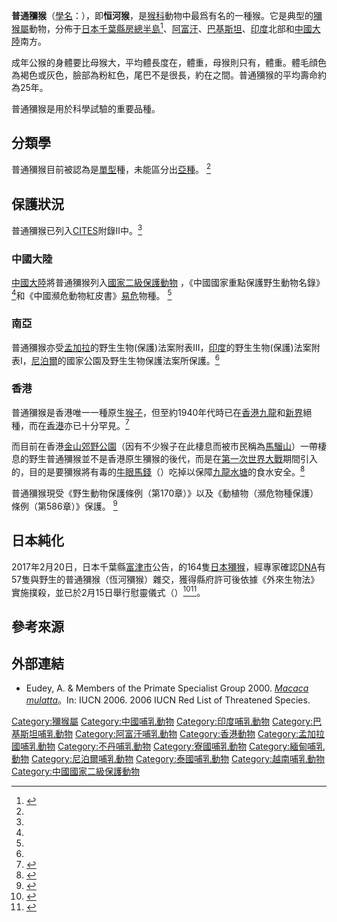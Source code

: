 {{Speciesbox 
| status = LC
| trend = unknown
| status_system = iucn3.1
| status_ref = <ref name=iucn2016>{{IUCN |assessor=Timmins, R. J. |assessor2=Richardson, M. |assessor3=Chhangani, A. |assessor4=Yongcheng, L. |year=2008 |id=12554 |taxon=Macaca mulatta |version=2016.2 |accessdate=5 January 2016}}</ref><ref name=iucn2006>{{IUCN2006 | assessors = Eudey ''et al'' | year = 2000 | id = 12554 | title = Macaca mulatta | downloaded = [[2006-05-09|2006-05-09]]}}</ref><ref name=iucn>{{IUCN |assessors=Timmins, R. J., Richardson, M., Chhangani, A., Yongcheng, L. |year=2008 |id=12554 |taxon=Macaca mulatta |version=2010.4}}</ref>
| image = Rhesus Macaques.jpg
| image_width = 250px
| taxon= Macaca mulatta
| authority =（[[Eberhard_August_Wilhelm_von_Zimmermann|Zimmermann]]，1780）
| range_map = Rhesus Macaque area.png
| range_map_width = 250px
| range_map_caption = 普通獼猴分布区
}}
'''普通獼猴'''（[[學名|學名]]：''{{lang|la|Macaca mulatta}}''），即'''恒河猴'''，是[[猴科|猴科]]動物中最爲有名的一種猴。它是典型的[[獼猴屬|獼猴屬]]動物，分佈于[[日本|日本]][[千葉縣|千葉縣]][[房總半島|房總半島]]<ref name="Bkng">{{cite book | author = 多紀保彦（監修）|editor= 財団法人[[自然環境研究センター|自然環境研究センター]]（編著） | script-title = ja:決定版 日本の外来生物 | publisher = [[平凡社|平凡社]] | date = 2008-04-21 | isbn = 978-4-582-54241-7 |language=ja}}</ref>、[[阿富汗|阿富汗]]、[[巴基斯坦|巴基斯坦]]、[[印度|印度]]北部和[[中國大陸|中國大陸]]南方。

成年公猴的身體要比母猴大，平均體長度在{{convert|53|cm}}，體重{{convert|7.7|kg}}，母猴則只有{{convert|47|cm}}，體重{{convert|5.3|kg}}。體毛顔色為褐色或灰色，臉部為粉紅色，尾巴不是很長，約在{{convert|20.7|-|22.9|cm}}之間。普通獼猴的平均壽命約為25年。

普通獼猴是用於科學試驗的重要品種。

== 分類學 ==
普通獼猴目前被認為是[[單型|單型]]種，未能區分出[[亞種|亞種]]。 <ref name=iucn/>

== 保護狀況 ==
普通獼猴已列入[[CITES|CITES]]附錄II中。<ref name=iucn/>
===中國大陸===
[[中國大陸|中國大陸]]將普通獼猴列入[[國家二級保護動物|國家二級保護動物]] ，《中國國家重點保護野生動物名錄》<ref name=iucn/>和《中國瀕危動物紅皮書》[[易危|易危]]物種。 <ref name=link2/>
===南亞===
普通獼猴亦受[[孟加拉|孟加拉]]的野生生物(保護)法案附表III，[[印度|印度]]的野生生物(保護)法案附表I，[[尼泊爾|尼泊爾]]的國家公園及野生生物保護法案所保護。<ref name=iucn/>
===香港 ===
普通獼猴是香港唯一一種原生[[猴子|猴子]]，但至約1940年代時已在[[香港|香港]][[九龍|九龍]]和[[新界|新界]]絕種，而在[[香港|香港]]亦已十分罕見。<ref name=book>{{cite book |author=楊家明 |authorlink= |coauthors= |title=《郊野三十年》 |year=2007 |publisher= [[郊野公園之友會|郊野公園之友會]]、[[天地圖書有限公司|天地圖書有限公司]]|location= [[香港|香港]] |isbn= 978-988-211-349-7 }}</ref>

而目前在香港[[金山郊野公園|金山郊野公園]]（因有不少猴子在此棲息而被市民稱為[[金山_(香港)|馬騮山]]）一帶棲息的野生普通獼猴並不是香港原生獼猴的後代，而是在[[第一次世界大戰|第一次世界大戰]]期間引入的，目的是要獼猴將有毒的[[牛眼馬錢|牛眼馬錢]]（{{lang|en|''Strychnos angustiflora''}}）吃掉以保障[[九龍水塘|九龍水塘]]的食水安全。<ref name=link>{{cite web|url= http://www.afcd.gov.hk/tc_chi/conservation/con_fau/con_fau_mon/con_fau_mon_wild/con_fau_mon_wild_abt.html|title= 香港的野生猴子|accessdate= 2009-05-11|work= |publisher= [[漁農自然護理署|漁農自然護理署]]|date= |archive-date= 2019-08-15|archive-url= https://web.archive.org/web/20190815080405/https://www.afcd.gov.hk/tc_chi/conservation/con_fau/con_fau_mon/con_fau_mon_wild/con_fau_mon_wild_abt.html|dead-url= no}}</ref>

普通獼猴現受《野生動物保護條例（第170章）》以及《動植物（瀕危物種保護）條例（第586章）》保護。 <ref name=link2>{{cite web |url= http://www.afcd.gov.hk/tc_chi/conservation/hkbiodiversity/database/resultlist.asp?lang=tc |title= 香港生物數據庫 |accessdate= 2009-05-11 |work= 香港生物數據庫 |publisher= [[漁農自然護理署|漁農自然護理署]] |date=  |archive-url= https://web.archive.org/web/20150912114335/http://www.afcd.gov.hk/tc_chi/conservation/hkbiodiversity/database/resultlist.asp?lang=tc |archive-date= 2015-09-12 |dead-url= yes }}</ref>

==日本純化 ==
2017年2月20日，日本千葉縣[[富津市|富津市]]公告，{{tsl|ja|高宕山自然動物園}}的164隻[[日本獼猴|日本獼猴]]，經專家確認[[DNA|DNA]]有57隻與野生的普通獼猴（恆河獼猴）雜交，獲得縣府許可後依據《外來生物法》實施撲殺，並已於2月15日舉行慰靈儀式（{{lang|ja|慰霊祭}}）<ref>{{cite news|url=http://www.asahi.com/articles/ASK2N4TC7K2NUDCB012.html|script-title=ja:飼育のサル５７頭を駆除　千葉の動物園、交雑種と判明で|author1=堤恭太|author2=服部誠一|date=2017年2月20日|accessdate=2017年2月22日|language=ja|publisher=朝日新聞|archive-date=2021年1月24日|archive-url=https://web.archive.org/web/20210124213626/https://www.asahi.com/articles/ASK2N4TC7K2NUDCB012.html|dead-url=no}}</ref><ref>{{cite news|url=http://www3.nhk.or.jp/news/html/20170221/k10010884871000.html|script-title=ja:動物園で外来種との交雑サル５７頭処分 千葉 富津|date=2017年2月21日|accessdate=2017年2月22日|language=ja|publisher=NHK|deadurl=yes|archiveurl=https://web.archive.org/web/20170221125050/http://www3.nhk.or.jp/news/html/20170221/k10010884871000.html|archivedate=2017年2月21日}}</ref>。

== 參考來源 ==
{{reflist}}

== 外部連結 ==
{{Commons+cat|Macaca mulatta|普通獼猴|Macaca mulatta}}
{{Wikispecies|Macaca_mulatta}}
* {{en}}Eudey, A. & Members of the Primate Specialist Group 2000. [http://www.iucnredlist.org/search/details.php/12554/summ ''Macaca mulatta'']。In: IUCN 2006. 2006 IUCN Red List of Threatened Species.

{{Authority control}}
{{Taxonbar|from=Q156606}}

[[Category:獼猴屬|Category:獼猴屬]]
[[Category:中國哺乳動物|Category:中國哺乳動物]]
[[Category:印度哺乳動物|Category:印度哺乳動物]]
[[Category:巴基斯坦哺乳動物|Category:巴基斯坦哺乳動物]]
[[Category:阿富汗哺乳動物|Category:阿富汗哺乳動物]]
[[Category:香港動物|Category:香港動物]]

[[Category:孟加拉國哺乳動物|Category:孟加拉國哺乳動物]]
[[Category:不丹哺乳動物|Category:不丹哺乳動物]]
[[Category:寮國哺乳動物|Category:寮國哺乳動物]]
[[Category:緬甸哺乳動物|Category:緬甸哺乳動物]]
[[Category:尼泊爾哺乳動物|Category:尼泊爾哺乳動物]]
[[Category:泰國哺乳動物|Category:泰國哺乳動物]]
[[Category:越南哺乳動物|Category:越南哺乳動物]]
[[Category:中國國家二級保護動物|Category:中國國家二級保護動物]]